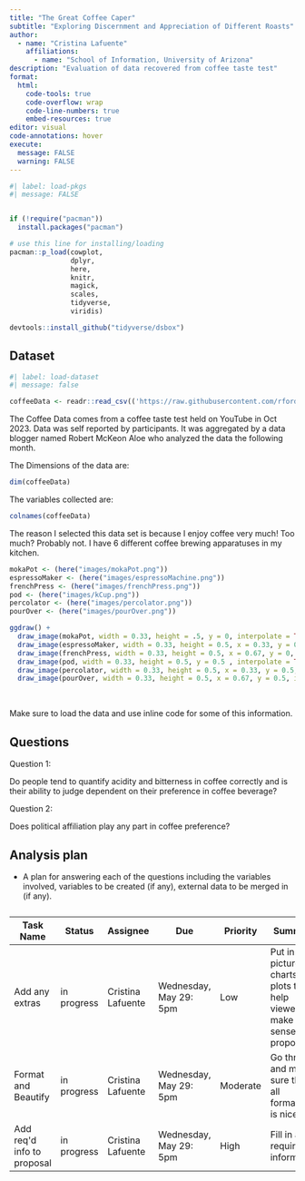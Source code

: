 ```yaml
---
title: "The Great Coffee Caper"
subtitle: "Exploring Discernment and Appreciation of Different Roasts"
author: 
  - name: "Cristina Lafuente"
    affiliations:
      - name: "School of Information, University of Arizona"
description: "Evaluation of data recovered from coffee taste test"
format:
  html:
    code-tools: true
    code-overflow: wrap
    code-line-numbers: true
    embed-resources: true
editor: visual
code-annotations: hover
execute:
  message: FALSE
  warning: FALSE
---
```


```r
#| label: load-pkgs
#| message: FALSE


if (!require("pacman")) 
  install.packages("pacman")

# use this line for installing/loading
pacman::p_load(cowplot,
               dplyr,
               here,
               knitr,
               magick,
               scales,
               tidyverse,
               viridis)

devtools::install_github("tidyverse/dsbox")
```

## Dataset

```r
#| label: load-dataset
#| message: false

coffeeData <- readr::read_csv(('https://raw.githubusercontent.com/rfordatascience/tidytuesday/master/data/2024/2024-05-14/coffee_survey.csv'))
```

The Coffee Data comes from a coffee taste test held on YouTube in Oct 2023. Data was self reported by participants. It was aggregated by a data blogger named Robert McKeon Aloe who analyzed the data the following month.

The Dimensions of the data are:

```r
dim(coffeeData)
```

The variables collected are:

```r
colnames(coffeeData)
```

The reason I selected this data set is because I enjoy coffee very much! Too much? Probably not. I have 6 different coffee brewing apparatuses in my kitchen.

```r

mokaPot <- (here("images/mokaPot.png"))
espressoMaker <- (here("images/espressoMachine.png"))
frenchPress <- (here("images/frenchPress.png"))
pod <- (here("images/kCup.png"))
percolator <- (here("images/percolator.png"))
pourOver <- (here("images/pourOver.png"))

ggdraw() +
  draw_image(mokaPot, width = 0.33, height = .5, y = 0, interpolate = TRUE) +
  draw_image(espressoMaker, width = 0.33, height = 0.5, x = 0.33, y = 0, interpolate = TRUE) +
  draw_image(frenchPress, width = 0.33, height = 0.5, x = 0.67, y = 0, interpolate = TRUE) + 
  draw_image(pod, width = 0.33, height = 0.5, y = 0.5 , interpolate = TRUE) +
  draw_image(percolator, width = 0.33, height = 0.5, x = 0.33, y = 0.5, interpolate = TRUE) + 
  draw_image(pourOver, width = 0.33, height = 0.5, x = 0.67, y = 0.5, interpolate = TRUE )
```

\

Make sure to load the data and use inline code for some of this information.

## Questions

Question 1:

Do people tend to quantify acidity and bitterness in coffee correctly and is their ability to judge dependent on their preference in coffee beverage?

Question 2:

Does political affiliation play any part in coffee preference?

## Analysis plan

-   A plan for answering each of the questions including the variables involved, variables to be created (if any), external data to be merged in (if any).

```{=html}
<table>
  <caption>
    <span data-qmd="Weekly Plan of Attack Table: Last updated: 5/28/2024">
    </span>
  </caption>
  
  <thead>
    <tr>
      <th>Task Name</th>
      <th>Status</th>
      <th>Assignee</th>
      <th>Due</th>
      <th>Priority</th>
      <th>Summary</th>
    </tr>
  </thead>
  <tr>
    <td>Add any extras</td>
    <td>in progress</td>
    <td>Cristina Lafuente</td>
    <td>Wednesday, May 29: 5pm</td>
    <td>Low</td>
    <td>Put in pictures, charts or plots to help viewers make sense of proposal</td>
  </tr>
  <tr>
    <td>Format and Beautify</td>
    <td>in progress</td>
    <td>Cristina Lafuente</td>
    <td>Wednesday, May 29: 5pm</td>
    <td>Moderate</td>
    <td>Go through and make sure that all formatting is nice </td>
  </tr>
  <tr>
    <td>Add req'd info to proposal</td>
    <td>in progress</td>
    <td>Cristina Lafuente</td>
    <td>Wednesday, May 29: 5pm</td>
    <td>High</td>
    <td>Fill in all required information </td>
  </tr>
</table>
```
